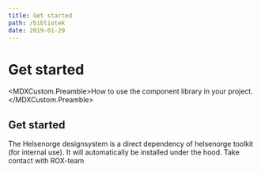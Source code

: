 ```yaml
---
title: Get started
path: /bibliotek
date: 2019-01-29
---
```



# Get started

<MDXCustom.Preamble>How to use the component library in your project.</MDXCustom.Preamble>

## Get started

The Helsenorge designsystem is a direct dependency of helsenorge toolkit (for internal use). It will automatically be installed under the
hood. Take contact with ROX-team
